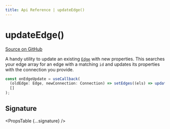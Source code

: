 ```yaml
---
title: Api Reference | updateEdge()
---
```



# updateEdge()

[Source on GitHub](https://github.com/wbkd/react-flow/blob/bacaa99c73b347856f63c5d495f5a0829be1e431/packages/core/src/utils/graph.ts/#L97)

A handy utility to update an existing [`Edge`](/api-reference/types/edge) with new properties.
This searches your edge array for an edge with a matching `id` and updates its
properties with the connection you provide.

```js
const onEdgeUpdate = useCallback(
  (oldEdge: Edge, newConnection: Connection) => setEdges((els) => updateEdge(oldEdge, newConnection, els)),
  []
);
```

## Signature

<PropsTable {...signature} />
